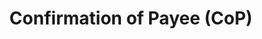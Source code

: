 ---
title: "Confirmation of Payee (CoP)"
order: 10
metaTitle: "Confirmation of Payee"
metaDescription: ""
---
